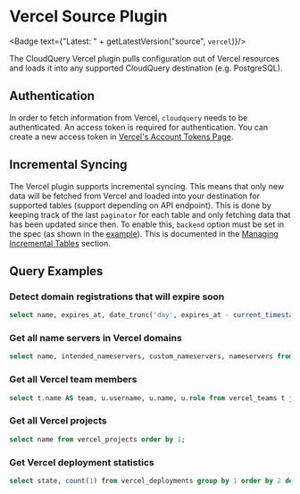 # Vercel Source Plugin


<Badge text={"Latest: " + getLatestVersion("source", `vercel`)}/>

The CloudQuery Vercel plugin pulls configuration out of Vercel resources and loads it into any supported CloudQuery destination (e.g. PostgreSQL).

## Authentication

In order to fetch information from Vercel, `cloudquery` needs to be authenticated. An access token is required for authentication. You can create a new access token in [Vercel's Account Tokens Page](https://vercel.com/account/tokens).

## Incremental Syncing

The Vercel plugin supports incremental syncing. This means that only new data will be fetched from Vercel and loaded into your destination for supported tables (support depending on API endpoint). This is done by keeping track of the last `paginator` for each table and only fetching data that has been updated since then.
To enable this, `backend` option must be set in the spec (as shown in the [example](configuration#example)). This is documented in the [Managing Incremental Tables](/docs/advanced-topics/managing-incremental-tables) section.

## Query Examples

### Detect domain registrations that will expire soon

```sql copy
select name, expires_at, date_trunc('day', expires_at - current_timestamp) as days_left from vercel_domains where (expires_at - interval '90 day') < current_timestamp order by 1;
```

### Get all name servers in Vercel domains

```sql copy
select name, intended_nameservers, custom_nameservers, nameservers from vercel_domains order by 1;
```

### Get all Vercel team members

```sql copy
select t.name AS team, u.username, u.name, u.role from vercel_teams t join vercel_team_members u on u.team_id=t.id order by 1, 2;
```

### Get all Vercel projects

```sql copy
select name from vercel_projects order by 1;
```
### Get Vercel deployment statistics

```sql copy
select state, count(1) from vercel_deployments group by 1 order by 2 desc;
```
